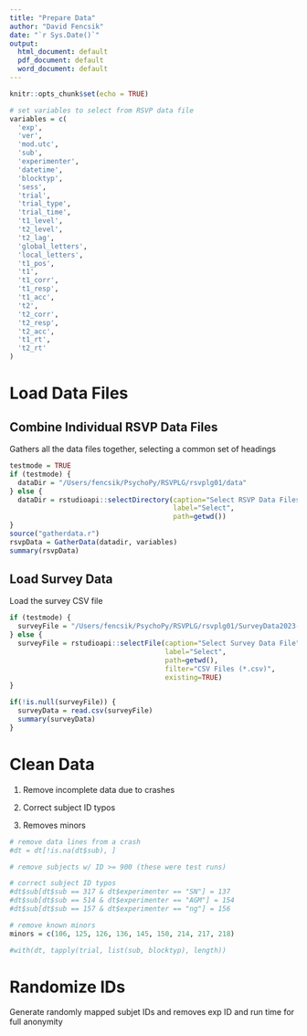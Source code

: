 ```yaml
---
title: "Prepare Data"
author: "David Fencsik"
date: "`r Sys.Date()`"
output:
  html_document: default
  pdf_document: default
  word_document: default
---
```


```r
knitr::opts_chunk$set(echo = TRUE)

# set variables to select from RSVP data file
variables = c(
  'exp',
  'ver',
  'mod.utc',
  'sub',
  'experimenter',
  'datetime',
  'blocktyp',
  'sess',
  'trial',
  'trial_type',
  'trial_time',
  't1_level',
  't2_level',
  't2_lag',
  'global_letters',
  'local_letters',
  't1_pos',
  't1',
  't1_corr',
  't1_resp',
  't1_acc',
  't2',
  't2_corr',
  't2_resp',
  't2_acc',
  't1_rt',
  't2_rt'
)
```

# Load Data Files

## Combine Individual RSVP Data Files

Gathers all the data files together, selecting a common set of headings

```r
testmode = TRUE
if (testmode) {
  dataDir = "/Users/fencsik/PsychoPy/RSVPLG/rsvplg01/data"
} else {
  dataDir = rstudioapi::selectDirectory(caption="Select RSVP Data Files Directory",
                                        label="Select",
                                        path=getwd())
}
source("gatherdata.r")
rsvpData = GatherData(datadir, variables)
summary(rsvpData)
```

## Load Survey Data

Load the survey CSV file

```r
if (testmode) {
  surveyFile = "/Users/fencsik/PsychoPy/RSVPLG/rsvplg01/SurveyData2023-11-25.csv"
} else {
  surveyFile = rstudioapi::selectFile(caption="Select Survey Data File",
                                      label="Select",
                                      path=getwd(),
                                      filter="CSV Files (*.csv)",
                                      existing=TRUE)
}

if(!is.null(surveyFile)) {
  surveyData = read.csv(surveyFile)
  summary(surveyData)
}
```

# Clean Data

1. Remove incomplete data due to crashes

2. Correct subject ID typos

3. Removes minors


```r
# remove data lines from a crash
#dt = dt[!is.na(dt$sub), ]

# remove subjects w/ ID >= 900 (these were test runs)

# correct subject ID typos
#dt$sub[dt$sub == 317 & dt$experimenter == "SN"] = 137
#dt$sub[dt$sub == 514 & dt$experimenter == "AGM"] = 154
#dt$sub[dt$sub == 157 & dt$experimenter == "ng"] = 156

# remove known minors
minors = c(106, 125, 126, 136, 145, 150, 214, 217, 218)

#with(dt, tapply(trial, list(sub, blocktyp), length))
```

# Randomize IDs

Generate randomly mapped subjet IDs and removes exp ID and run time for full anonymity
